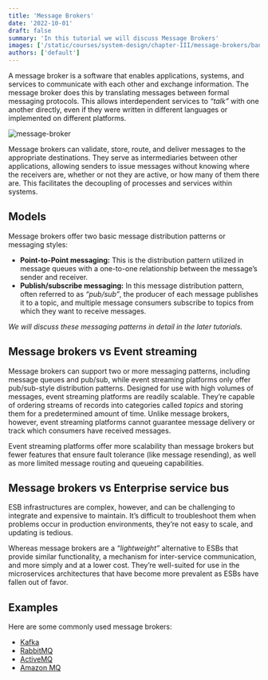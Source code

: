```yaml
---
title: 'Message Brokers'
date: '2022-10-01'
draft: false
summary: 'In this tutorial we will discuss Message Brokers'
images: ['/static/courses/system-design/chapter-III/message-brokers/banner.png']
authors: ['default']
---
```


A message broker is a software that enables applications, systems, and services to communicate with each other and exchange information. The message broker does this by translating messages between formal messaging protocols. This allows interdependent services to _“talk”_ with one another directly, even if they were written in different languages or implemented on different platforms.

![message-broker](/static/courses/system-design/chapter-III/message-brokers/message-broker.png)

Message brokers can validate, store, route, and deliver messages to the appropriate destinations. They serve as intermediaries between other applications, allowing senders to issue messages without knowing where the receivers are, whether or not they are active, or how many of them there are. This facilitates the decoupling of processes and services within systems.

## Models

Message brokers offer two basic message distribution patterns or messaging styles:

- **Point-to-Point messaging:** This is the distribution pattern utilized in message queues with a one-to-one relationship between the message’s sender and receiver.
- **Publish/subscribe messaging:** In this message distribution pattern, often referred to as _“pub/sub”_, the producer of each message publishes it to a topic, and multiple message consumers subscribe to topics from which they want to receive messages.

_We will discuss these messaging patterns in detail in the later tutorials._

## Message brokers vs Event streaming

Message brokers can support two or more messaging patterns, including message queues and pub/sub, while event streaming platforms only offer pub/sub-style distribution patterns. Designed for use with high volumes of messages, event streaming platforms are readily scalable. They’re capable of ordering streams of records into categories called _topics_ and storing them for a predetermined amount of time. Unlike message brokers, however, event streaming platforms cannot guarantee message delivery or track which consumers have received messages.

Event streaming platforms offer more scalability than message brokers but fewer features that ensure fault tolerance (like message resending), as well as more limited message routing and queueing capabilities.

## Message brokers vs Enterprise service bus

ESB infrastructures are complex, however, and can be challenging to integrate and expensive to maintain. It’s difficult to troubleshoot them when problems occur in production environments, they’re not easy to scale, and updating is tedious.

Whereas message brokers are a _“lightweight”_ alternative to ESBs that provide similar functionality, a mechanism for inter-service communication, and more simply and at a lower cost. They’re well-suited for use in the microservices architectures that have become more prevalent as ESBs have fallen out of favor.

## Examples

Here are some commonly used message brokers:

- [Kafka](https://kafka.apache.org/)
- [RabbitMQ](https://www.rabbitmq.com/)
- [ActiveMQ](https://activemq.apache.org/)
- [Amazon MQ](https://aws.amazon.com/amazon-mq/)

